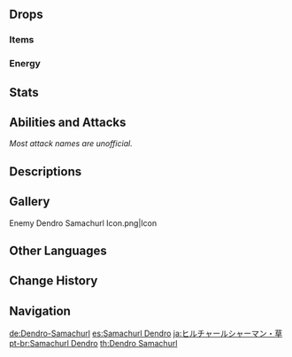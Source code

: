 {{Enemy Infobox
|image    = Enemy Dendro Samachurl.png
|dmgtype  = Physical
|weakpoint = yes
|element  = Dendro
|family   = Hilichurls
|group    = Samachurls
|type     = Common Enemies
}}
{{Enemy Intro}}

==Drops==
===Items===
{{Drops Table|type=Samachurls}}

===Energy===
{{Energy Drops
|type  = Dendro
|hp1   = 60
|p1    = 1
|hp2   = 0
|p2    = 1
}}

==Stats==
{{Enemy Stats
|dendro_res   = 50%
|hp_type      = 1
|hp_ratio     = 1
|atk_ratio    = 4
}}

==Abilities and Attacks==
''Most attack names are unofficial.''
{{Enemy Attacks
|name_1 = Venomous Vines
|desc_1 = Summons three thorny vines on the battlefield, blocking off a wide area and dealing extremely minor {{Color|Physical DMG}} to players that come in contact. The vines can be destroyed using {{Pyro}}.
{{Elemental Shield Data|Wood|1.2}}

|name_2 = Dendro Field
|desc_2 = Summons a green field around the player that applies '''1.6''' [[gauge unit]]s of {{Dendro}} every '''0.5s''' to any player or enemy within it, but does not deal DMG. This Dendro status lasts for 8 seconds.

|name_3 = Staff Strike
|desc_3 = If the player is within melee range, swings its staff at the player, dealing '''100% ATK''' as {{Color|Physical DMG}} and knocking the player back. The Samachurl also falls in the process due to the staff's weight.
}}

==Descriptions==
{{Description|A wizened, mumbling hilichurl, one that awakens the might of Dendro.<br />Hilichurls especially gifted in commanding the elements who often reach the zenith of their skill in their twilight years. A grudge stirs beneath that mask, and poison ivy sprouts as hateful whispers issue forth from it.|[[Archive]]}}

==Gallery==
<gallery>
Enemy Dendro Samachurl Icon.png|Icon
</gallery>

==Other Languages==
{{Other Languages
|en      = Dendro Samachurl
|zhs     = 草丘丘萨满
|zhs_rm  = Cǎo Qiūqiū Sàmǎn
|zht     = 草丘丘薩滿
|zht_rm  = Cǎo Qiūqiū Sàmǎn
|zh_tl   = {{Lex|Dendro|zh}} Hilichurl Shaman
|ja      = ヒルチャールシャーマン・草
|ja_rm   = Hiruchaaru Shaaman - Kusa
|ja_tl   = Hilichurl Shaman: {{Lex|Dendro|ja}}
|ko      = 풀 츄츄 샤먼
|ko_rm   = Pul Chyuchyu Syameon
|ko_tl   = {{Lex|Dendro|ko}} Hilichurl Shaman
|es      = Samachurl Dendro
|es_tl   = Dendro Samachurl
|fr      = Brutoshaman Dendro
|fr_tl   = Dendro Hilishaman
|ru      = Дендро шамачурл
|ru_tl   = Dendro Samachurl
|th      = Dendro Samachurl
|vi      = Phù Thủy Hilichurl Thảo
|vi_tl   = Dendro Hilichurl Sorcerer
|de      = Dendro-Samachurl
|de_tl   = Dendro Samachurl
|id      = Dendro Samachurl
|pt      = Samachurl Dendro
|pt_tl   = Dendro Samachurl
|tr      = Doğa Dağ Şamanı
|tr_tl   = 
|it      = Sciamachurl di Dendro
|it_tl   = 
}}

==Change History==
{{Change History|1.0}}

==Navigation==
{{Enemy Navbox|type=Common}}

[[de:Dendro-Samachurl]]
[[es:Samachurl Dendro]]
[[ja:ヒルチャールシャーマン・草]]
[[pt-br:Samachurl Dendro]]
[[th:Dendro Samachurl]]